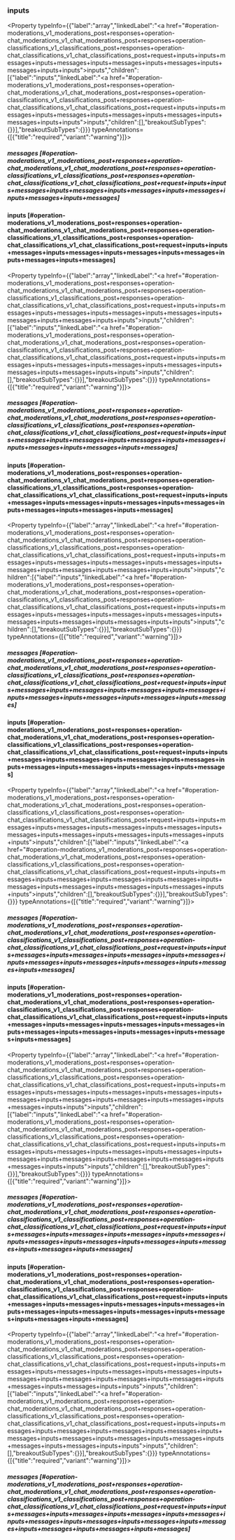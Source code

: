 

### inputs

<Property typeInfo={{"label":"array","linkedLabel":"<a href=\"#operation-moderations_v1_moderations_post+responses+operation-chat_moderations_v1_chat_moderations_post+responses+operation-classifications_v1_classifications_post+responses+operation-chat_classifications_v1_chat_classifications_post+request+inputs+inputs+messages+inputs+messages+inputs+messages+inputs+messages+inputs+messages+inputs+inputs\">inputs</a>","children":[{"label":"inputs","linkedLabel":"<a href=\"#operation-moderations_v1_moderations_post+responses+operation-chat_moderations_v1_chat_moderations_post+responses+operation-classifications_v1_classifications_post+responses+operation-chat_classifications_v1_chat_classifications_post+request+inputs+inputs+messages+inputs+messages+inputs+messages+inputs+messages+inputs+messages+inputs+inputs\">inputs</a>","children":[],"breakoutSubTypes":{}}],"breakoutSubTypes":{}}} typeAnnotations={[{"title":"required","variant":"warning"}]}>

##### messages [#operation-moderations_v1_moderations_post+responses+operation-chat_moderations_v1_chat_moderations_post+responses+operation-classifications_v1_classifications_post+responses+operation-chat_classifications_v1_chat_classifications_post+request+inputs+inputs+messages+inputs+messages+inputs+messages+inputs+messages+inputs+messages+inputs+messages]

</Property>

<ExpandableSection>

<SectionTitle slot="title" variant="default">

#### inputs [#operation-moderations_v1_moderations_post+responses+operation-chat_moderations_v1_chat_moderations_post+responses+operation-classifications_v1_classifications_post+responses+operation-chat_classifications_v1_chat_classifications_post+request+inputs+inputs+messages+inputs+messages+inputs+messages+inputs+messages+inputs+messages+inputs+messages]

</SectionTitle>

<SectionContent slot="content" variant="default">

<Property typeInfo={{"label":"array","linkedLabel":"<a href=\"#operation-moderations_v1_moderations_post+responses+operation-chat_moderations_v1_chat_moderations_post+responses+operation-classifications_v1_classifications_post+responses+operation-chat_classifications_v1_chat_classifications_post+request+inputs+inputs+messages+inputs+messages+inputs+messages+inputs+messages+inputs+messages+inputs+messages+inputs+inputs\">inputs</a>","children":[{"label":"inputs","linkedLabel":"<a href=\"#operation-moderations_v1_moderations_post+responses+operation-chat_moderations_v1_chat_moderations_post+responses+operation-classifications_v1_classifications_post+responses+operation-chat_classifications_v1_chat_classifications_post+request+inputs+inputs+messages+inputs+messages+inputs+messages+inputs+messages+inputs+messages+inputs+messages+inputs+inputs\">inputs</a>","children":[],"breakoutSubTypes":{}}],"breakoutSubTypes":{}}} typeAnnotations={[{"title":"required","variant":"warning"}]}>

##### messages [#operation-moderations_v1_moderations_post+responses+operation-chat_moderations_v1_chat_moderations_post+responses+operation-classifications_v1_classifications_post+responses+operation-chat_classifications_v1_chat_classifications_post+request+inputs+inputs+messages+inputs+messages+inputs+messages+inputs+messages+inputs+messages+inputs+messages+inputs+messages]

</Property>

<ExpandableSection>

<SectionTitle slot="title" variant="default">

#### inputs [#operation-moderations_v1_moderations_post+responses+operation-chat_moderations_v1_chat_moderations_post+responses+operation-classifications_v1_classifications_post+responses+operation-chat_classifications_v1_chat_classifications_post+request+inputs+inputs+messages+inputs+messages+inputs+messages+inputs+messages+inputs+messages+inputs+messages+inputs+messages]

</SectionTitle>

<SectionContent slot="content" variant="default">

<Property typeInfo={{"label":"array","linkedLabel":"<a href=\"#operation-moderations_v1_moderations_post+responses+operation-chat_moderations_v1_chat_moderations_post+responses+operation-classifications_v1_classifications_post+responses+operation-chat_classifications_v1_chat_classifications_post+request+inputs+inputs+messages+inputs+messages+inputs+messages+inputs+messages+inputs+messages+inputs+messages+inputs+messages+inputs+inputs\">inputs</a>","children":[{"label":"inputs","linkedLabel":"<a href=\"#operation-moderations_v1_moderations_post+responses+operation-chat_moderations_v1_chat_moderations_post+responses+operation-classifications_v1_classifications_post+responses+operation-chat_classifications_v1_chat_classifications_post+request+inputs+inputs+messages+inputs+messages+inputs+messages+inputs+messages+inputs+messages+inputs+messages+inputs+messages+inputs+inputs\">inputs</a>","children":[],"breakoutSubTypes":{}}],"breakoutSubTypes":{}}} typeAnnotations={[{"title":"required","variant":"warning"}]}>

##### messages [#operation-moderations_v1_moderations_post+responses+operation-chat_moderations_v1_chat_moderations_post+responses+operation-classifications_v1_classifications_post+responses+operation-chat_classifications_v1_chat_classifications_post+request+inputs+inputs+messages+inputs+messages+inputs+messages+inputs+messages+inputs+messages+inputs+messages+inputs+messages+inputs+messages]

</Property>

<ExpandableSection>

<SectionTitle slot="title" variant="default">

#### inputs [#operation-moderations_v1_moderations_post+responses+operation-chat_moderations_v1_chat_moderations_post+responses+operation-classifications_v1_classifications_post+responses+operation-chat_classifications_v1_chat_classifications_post+request+inputs+inputs+messages+inputs+messages+inputs+messages+inputs+messages+inputs+messages+inputs+messages+inputs+messages+inputs+messages]

</SectionTitle>

<SectionContent slot="content" variant="default">

<Property typeInfo={{"label":"array","linkedLabel":"<a href=\"#operation-moderations_v1_moderations_post+responses+operation-chat_moderations_v1_chat_moderations_post+responses+operation-classifications_v1_classifications_post+responses+operation-chat_classifications_v1_chat_classifications_post+request+inputs+inputs+messages+inputs+messages+inputs+messages+inputs+messages+inputs+messages+inputs+messages+inputs+messages+inputs+messages+inputs+inputs\">inputs</a>","children":[{"label":"inputs","linkedLabel":"<a href=\"#operation-moderations_v1_moderations_post+responses+operation-chat_moderations_v1_chat_moderations_post+responses+operation-classifications_v1_classifications_post+responses+operation-chat_classifications_v1_chat_classifications_post+request+inputs+inputs+messages+inputs+messages+inputs+messages+inputs+messages+inputs+messages+inputs+messages+inputs+messages+inputs+messages+inputs+inputs\">inputs</a>","children":[],"breakoutSubTypes":{}}],"breakoutSubTypes":{}}} typeAnnotations={[{"title":"required","variant":"warning"}]}>

##### messages [#operation-moderations_v1_moderations_post+responses+operation-chat_moderations_v1_chat_moderations_post+responses+operation-classifications_v1_classifications_post+responses+operation-chat_classifications_v1_chat_classifications_post+request+inputs+inputs+messages+inputs+messages+inputs+messages+inputs+messages+inputs+messages+inputs+messages+inputs+messages+inputs+messages+inputs+messages]

</Property>

<ExpandableSection>

<SectionTitle slot="title" variant="default">

#### inputs [#operation-moderations_v1_moderations_post+responses+operation-chat_moderations_v1_chat_moderations_post+responses+operation-classifications_v1_classifications_post+responses+operation-chat_classifications_v1_chat_classifications_post+request+inputs+inputs+messages+inputs+messages+inputs+messages+inputs+messages+inputs+messages+inputs+messages+inputs+messages+inputs+messages+inputs+messages]

</SectionTitle>

<SectionContent slot="content" variant="default">

<Property typeInfo={{"label":"array","linkedLabel":"<a href=\"#operation-moderations_v1_moderations_post+responses+operation-chat_moderations_v1_chat_moderations_post+responses+operation-classifications_v1_classifications_post+responses+operation-chat_classifications_v1_chat_classifications_post+request+inputs+inputs+messages+inputs+messages+inputs+messages+inputs+messages+inputs+messages+inputs+messages+inputs+messages+inputs+messages+inputs+messages+inputs+inputs\">inputs</a>","children":[{"label":"inputs","linkedLabel":"<a href=\"#operation-moderations_v1_moderations_post+responses+operation-chat_moderations_v1_chat_moderations_post+responses+operation-classifications_v1_classifications_post+responses+operation-chat_classifications_v1_chat_classifications_post+request+inputs+inputs+messages+inputs+messages+inputs+messages+inputs+messages+inputs+messages+inputs+messages+inputs+messages+inputs+messages+inputs+messages+inputs+inputs\">inputs</a>","children":[],"breakoutSubTypes":{}}],"breakoutSubTypes":{}}} typeAnnotations={[{"title":"required","variant":"warning"}]}>

##### messages [#operation-moderations_v1_moderations_post+responses+operation-chat_moderations_v1_chat_moderations_post+responses+operation-classifications_v1_classifications_post+responses+operation-chat_classifications_v1_chat_classifications_post+request+inputs+inputs+messages+inputs+messages+inputs+messages+inputs+messages+inputs+messages+inputs+messages+inputs+messages+inputs+messages+inputs+messages+inputs+messages]

</Property>

<ExpandableSection>

<SectionTitle slot="title" variant="default">

#### inputs [#operation-moderations_v1_moderations_post+responses+operation-chat_moderations_v1_chat_moderations_post+responses+operation-classifications_v1_classifications_post+responses+operation-chat_classifications_v1_chat_classifications_post+request+inputs+inputs+messages+inputs+messages+inputs+messages+inputs+messages+inputs+messages+inputs+messages+inputs+messages+inputs+messages+inputs+messages+inputs+messages]

</SectionTitle>

<SectionContent slot="content" variant="default">

<Property typeInfo={{"label":"array","linkedLabel":"<a href=\"#operation-moderations_v1_moderations_post+responses+operation-chat_moderations_v1_chat_moderations_post+responses+operation-classifications_v1_classifications_post+responses+operation-chat_classifications_v1_chat_classifications_post+request+inputs+inputs+messages+inputs+messages+inputs+messages+inputs+messages+inputs+messages+inputs+messages+inputs+messages+inputs+messages+inputs+messages+inputs+messages+inputs+inputs\">inputs</a>","children":[{"label":"inputs","linkedLabel":"<a href=\"#operation-moderations_v1_moderations_post+responses+operation-chat_moderations_v1_chat_moderations_post+responses+operation-classifications_v1_classifications_post+responses+operation-chat_classifications_v1_chat_classifications_post+request+inputs+inputs+messages+inputs+messages+inputs+messages+inputs+messages+inputs+messages+inputs+messages+inputs+messages+inputs+messages+inputs+messages+inputs+messages+inputs+inputs\">inputs</a>","children":[],"breakoutSubTypes":{}}],"breakoutSubTypes":{}}} typeAnnotations={[{"title":"required","variant":"warning"}]}>

##### messages [#operation-moderations_v1_moderations_post+responses+operation-chat_moderations_v1_chat_moderations_post+responses+operation-classifications_v1_classifications_post+responses+operation-chat_classifications_v1_chat_classifications_post+request+inputs+inputs+messages+inputs+messages+inputs+messages+inputs+messages+inputs+messages+inputs+messages+inputs+messages+inputs+messages+inputs+messages+inputs+messages+inputs+messages]

</Property>

</SectionContent>

</ExpandableSection>

</SectionContent>

</ExpandableSection>

</SectionContent>

</ExpandableSection>

</SectionContent>

</ExpandableSection>

</SectionContent>

</ExpandableSection>
